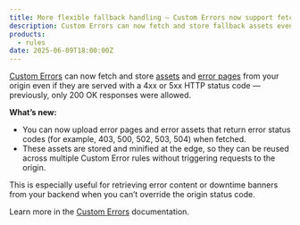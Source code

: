 ```yaml
---
title: More flexible fallback handling — Custom Errors now support fetching assets returned with 4xx or 5xx status codes
description: Custom Errors can now fetch and store fallback assets even if the origin returns a 4xx or 5xx status code.
products:
  - rules
date: 2025-06-09T18:00:00Z
---
```


[Custom Errors](/rules/custom-errors/) can now fetch and store [assets](/rules/custom-errors/create-rules/#create-a-custom-error-asset-dashboard) and [error pages](/rules/custom-errors/#error-pages) from your origin even if they are served with a 4xx or 5xx HTTP status code — previously, only 200 OK responses were allowed.

**What’s new:**
- You can now upload error pages and error assets that return error status codes (for example, 403, 500, 502, 503, 504) when fetched.
- These assets are stored and minified at the edge, so they can be reused across multiple Custom Error rules without triggering requests to the origin.

This is especially useful for retrieving error content or downtime banners from your backend when you can’t override the origin status code.

Learn more in the [Custom Errors](/rules/custom-errors/) documentation.